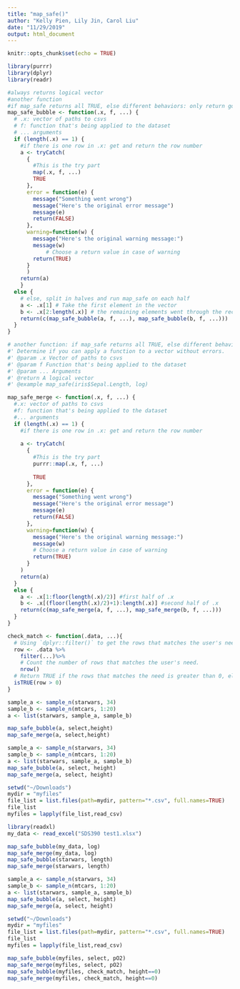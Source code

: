 ```yaml
---
title: "map_safe()"
author: "Kelly Pien, Lily Jin, Carol Liu"
date: "11/29/2019"
output: html_document
---
```


```r
knitr::opts_chunk$set(echo = TRUE)
```

```r
library(purrr)
library(dplyr)
library(readr)
```

```r
#always returns logical vector
#another function
#if map_safe returns all TRUE, else different behaviors: only return good results
map_safe_bubble <- function(.x, f, ...) {
  # .x: vector of paths to csvs
  # f: function that's being applied to the dataset
  # ... arguments
  if (length(.x) == 1) {
    #if there is one row in .x: get and return the row number
    a <- tryCatch(
      {
        #This is the try part
        map(.x, f, ...)
        TRUE
      },
      error = function(e) {
        message("Something went wrong")
        message("Here's the original error message")
        message(e)
        return(FALSE)
      },
      warning=function(w) {
        message("Here's the original warning message:")
        message(w)
            # Choose a return value in case of warning
        return(TRUE)
      }
      )
    return(a)
    }
  else {
    # else, split in halves and run map_safe on each half
    a <- .x[1] # Take the first element in the vector
    b <- .x[2:length(.x)] # the remaining elements went through the recursion again
    return(c(map_safe_bubble(a, f, ...), map_safe_bubble(b, f, ...)))
  }
}
```

```r
# another function: if map_safe returns all TRUE, else different behaviors: only return good results
#' Determine if you can apply a function to a vector without errors.
#' @param .x Vector of paths to csvs
#' @param f Function that's being applied to the dataset
#' @param ... Arguments
#' @return A logical vector
#' @example map_safe(iris$Sepal.Length, log)

map_safe_merge <- function(.x, f, ...) {
  #.x: vector of paths to csvs
  #f: function that's being applied to the dataset
  #... arguments
  if (length(.x) == 1) {
    #if there is one row in .x: get and return the row number
    
    a <- tryCatch(
      {
        #This is the try part
        purrr::map(.x, f, ...)
        
        TRUE
      },
      error = function(e) {
        message("Something went wrong")
        message("Here's the original error message")
        message(e)
        return(FALSE)
      },
      warning=function(w) {
        message("Here's the original warning message:")
        message(w)
        # Choose a return value in case of warning
        return(TRUE)
      }
    )
    return(a)
  }
  else {
    a <- .x[1:floor(length(.x)/2)] #first half of .x
    b <- .x[(floor(length(.x)/2)+1):length(.x)] #second half of .x
    return(c(map_safe_merge(a, f, ...), map_safe_merge(b, f, ...)))
  }
}

```

```r
check_match <- function(.data, ...){
  # Using `dplyr::filter()` to get the rows that matches the user's need and store them into row.
  row <- .data %>%
    filter(...)%>%
    # Count the number of rows that matches the user's need.
    nrow()
  # Return TRUE if the rows that matches the need is greater than 0, else return FALSE
  isTRUE(row > 0)
}
```

```r
sample_a <- sample_n(starwars, 34)
sample_b <- sample_n(mtcars, 1:20)
a <- list(starwars, sample_a, sample_b)
```

```r
map_safe_bubble(a, select,height)
map_safe_merge(a, select,height)
```

```r
sample_a <- sample_n(starwars, 34)
sample_b <- sample_n(mtcars, 1:20)
a <- list(starwars, sample_a, sample_b)
map_safe_bubble(a, select, height)
map_safe_merge(a, select, height)
```

```r
setwd("~/Downloads")
mydir = "myfiles"
file_list = list.files(path=mydir, pattern="*.csv", full.names=TRUE)
file_list
myfiles = lapply(file_list,read_csv)
```

```r
library(readxl)
my_data <- read_excel("SDS390 test1.xlsx")
```

```r
map_safe_bubble(my_data, log)
map_safe_merge(my_data, log)
map_safe_bubble(starwars, length)
map_safe_merge(starwars, length)
```

```r
sample_a <- sample_n(starwars, 34)
sample_b <- sample_n(mtcars, 1:20)
a <- list(starwars, sample_a, sample_b)
map_safe_bubble(a, select, height)
map_safe_merge(a, select, height)
```

```r
setwd("~/Downloads")
mydir = "myfiles"
file_list = list.files(path=mydir, pattern="*.csv", full.names=TRUE)
file_list
myfiles = lapply(file_list,read_csv)
```

```r
map_safe_bubble(myfiles, select, pO2)
map_safe_merge(myfiles, select, pO2)
map_safe_bubble(myfiles, check_match, height==0)
map_safe_merge(myfiles, check_match, height==0)
```
